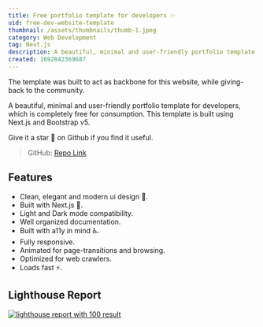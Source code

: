 ```yaml
---
title: Free portfolio template for developers ✨
uid: free-dev-website-template
thumbnail: /assets/thumbnails/thumb-1.jpeg
category: Web Development
tag: Next.js
description: A beautiful, minimal and user-friendly portfolio template for Developers which is completely free and open for consumption and contribution.
created: 1692842369687
---
```


The template was built to act as backbone for this website, while giving-back to the community.

A beautiful, minimal and user-friendly portfolio template for developers, which is completely free for consumption. This template is built using Next.js and Bootstrap v5.

Give it a star 🌟 on Github if you find it useful.

> GitHub: [Repo Link](https://github.com/msanvarov/personal-portfolio)

## Features

- Clean, elegant and modern ui design 💄.
- Built with Next.js 🔨.
- Light and Dark mode compatibility.
- Well organized documentation.
- Built with a11y in mind ♿.
- Fully responsive.
- Animated for page-transitions and browsing.
- Optimized for web crawlers.
- Loads fast ⚡.

## Lighthouse Report

[![lighthouse report with 100 result](https://res.cloudinary.com/practicaldev/image/fetch/s--RWzT4ZA8--/c_limit%2Cf_auto%2Cfl_progressive%2Cq_auto%2Cw_800/https://dev-to-uploads.s3.amazonaws.com/uploads/articles/4q0s69vzmyh5vxxo4erm.png)](https://res.cloudinary.com/practicaldev/image/fetch/s--RWzT4ZA8--/c_limit%2Cf_auto%2Cfl_progressive%2Cq_auto%2Cw_800/https://dev-to-uploads.s3.amazonaws.com/uploads/articles/4q0s69vzmyh5vxxo4erm.png)
